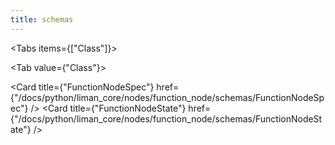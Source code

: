 ```yaml
---
title: schemas
---
```


<Tabs items={["Class"]}>

<Tab value={"Class"}>

<Cards >

<Card
  title={"FunctionNodeSpec"}
  href={"/docs/python/liman_core/nodes/function_node/schemas/FunctionNodeSpec"}
/>
<Card
  title={"FunctionNodeState"}
  href={"/docs/python/liman_core/nodes/function_node/schemas/FunctionNodeState"}
/>

</Cards>

</Tab>

</Tabs>

